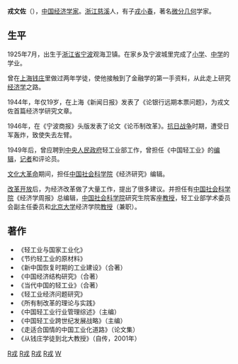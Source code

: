 '''戎文佐'''（{{bd|1925年||2003年|}}），[[中国|中国]][[经济学家|经济学家]]。[[浙江|浙江]][[慈溪|慈溪]]人，有子[[戎小春|戎小春]]，著名[[微分几何|微分几何]]学家。

==生平==

1925年7月，出生于[[浙江省_(中华民国)|浙江省]][[宁波|宁波]]观海卫镇。在家乡及宁波城里完成了[[小学|小学]]、[[中学|中学]]的学业。

曾在[[上海|上海]][[钱庄|钱庄]]里做过两年学徒，使他接触到了金融学的第一手资料，从此走上研究[[经济学|经济学]]之路。

1944年，年仅19岁，在上海《新闻日报》发表了《论银行远期本票问题》，为戎文佐首篇经济学研究文章。

1946年，在《宁波商报》头版发表了论文《论币制改革》。[[抗日战争|抗日战争]]时期，遭受日军轰炸，致使失去左臂。

1949年后，曾应聘到[[中央人民政府|中央人民政府]]轻工业部工作，曾担任《中国轻工业》的[[编辑|编辑]]，[[记者|记者]]和评论员。

[[文化大革命|文化大革命]]期间，担任[[中国社会科学院|中国社会科学院]]《经济研究》编辑。

[[改革开放|改革开放]]后，为经济改革做了大量工作，提出了很多建议。并担任有[[中国社会科学院|中国社会科学院]]《经济学周报》总编辑，[[中国社会科学院|中国社会科学院]]研究生院客座[[教授|教授]]，轻工业部学术委员会副主任委员和[[北京大学|北京大学]]经济学院[[教授|教授]]（兼职）。

==著作==

*《轻工业与国家工业化》
*《节约轻工业的原材料》
*《新中国恢复时期的工业建设》（合著）
*《中国经济结构研究》（合著）
*《当代中国的轻工业》（合著）
*《轻工业经济问题研究》
*《所有制改革的理论与实践》
*《中国轻工业行业管理综述》（主编）
*《中国轻工业跨世纪发展战略》（主编）
*《走适合国情的中国工业化道路》（论文集）
*《从钱庄学徒到北大教授》（自传，2001年）

[[Category:中華人民共和國經濟學家|R戎]]
[[Category:中華人民共和國編輯|R戎]]
[[Category:北京大学兼职教授|R戎]]
[[Category:慈溪人|R戎]]
[[Category:戎姓|W]]